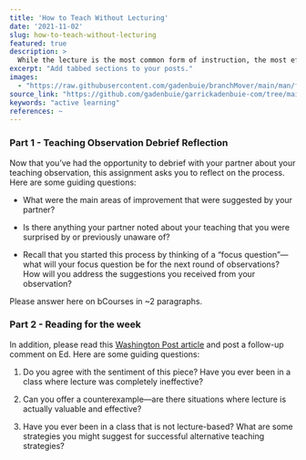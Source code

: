 ```yaml
---
title: 'How to Teach Without Lecturing'
date: '2021-11-02'
slug: how-to-teach-without-lecturing
featured: true
description: >
  While the lecture is the most common form of instruction, the most effective forms expect the students to be more actively involved in the classroom environment.
excerpt: "Add tabbed sections to your posts."
images:
  - "https://raw.githubusercontent.com/gadenbuie/branchMover/main/man/figures/app.png"
source_link: "https://github.com/gadenbuie/garrickadenbuie-com/tree/main/content/blog/2021/branchmover/index.Rmarkdown"
keywords: "active learning"
references: ~
---
```


### Part 1 - Teaching Observation Debrief Reflection

Now that you've had the opportunity to debrief with your partner about your teaching observation, this assignment asks you to reflect on the process. Here are some guiding questions:

- What were the main areas of improvement that were suggested by your partner?

- Is there anything your partner noted about your teaching that you were surprised by or previously unaware of?

- Recall that you started this process by thinking of a "focus question"—what will your focus question be for the next round of observations? How will you address the suggestions you received from your observation?

Please answer here on bCourses in ~2 paragraphs.

### Part 2 - Reading for the week

In addition, please read this [Washington Post article](https://www.washingtonpost.com/news/answer-sheet/wp/2017/07/11/it-puts-kids-to-sleep-but-teachers-keep-lecturing-anyway-heres-what-to-do-about-it/) and post a follow-up comment on Ed. Here are some guiding questions:

1. Do you agree with the sentiment of this piece? Have you ever been in a class where lecture was completely ineffective?

2. Can you offer a counterexample—are there situations where lecture is actually valuable and effective?

3. Have you ever been in a class that is not lecture-based? What are some strategies you might suggest for successful alternative teaching strategies?